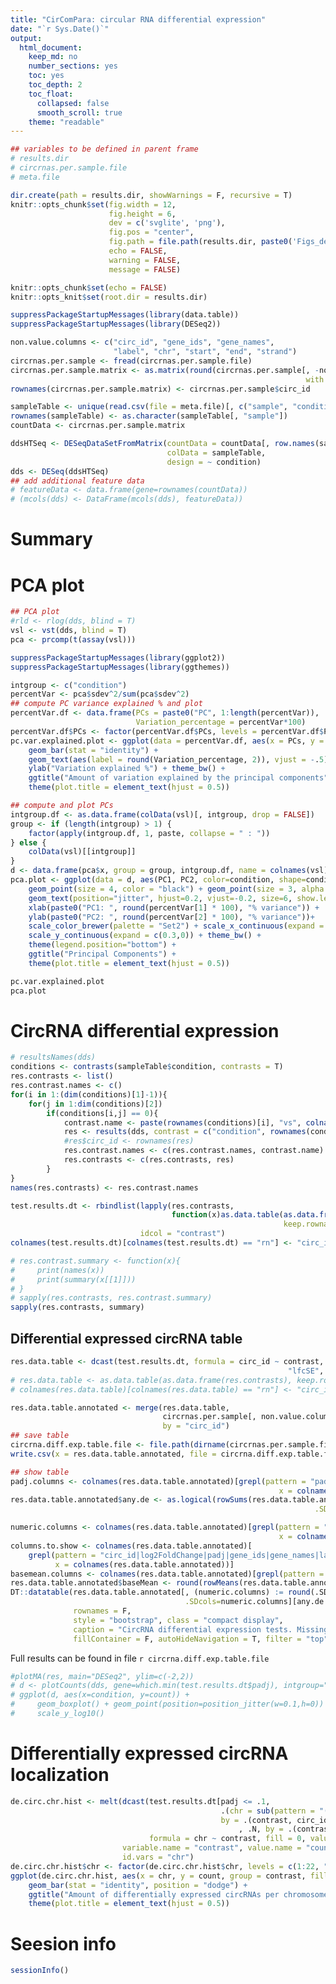 ```yaml
---
title: "CirComPara: circular RNA differential expression"
date: "`r Sys.Date()`"  
output: 
  html_document: 
    keep_md: no
    number_sections: yes
    toc: yes
    toc_depth: 2
    toc_float: 
      collapsed: false
      smooth_scroll: true
    theme: "readable"
---
```


```r
## variables to be defined in parent frame
# results.dir
# circrnas.per.sample.file
# meta.file

dir.create(path = results.dir, showWarnings = F, recursive = T)
knitr::opts_chunk$set(fig.width = 12, 
                      fig.height = 6, 
                      dev = c('svglite', 'png'), 
                      fig.pos = "center",
                      fig.path = file.path(results.dir, paste0('Figs_de', .Platform$file.sep)),
                      echo = FALSE, 
                      warning = FALSE, 
                      message = FALSE)

knitr::opts_chunk$set(echo = FALSE)
knitr::opts_knit$set(root.dir = results.dir)

```

```r
suppressPackageStartupMessages(library(data.table))
suppressPackageStartupMessages(library(DESeq2))

non.value.columns <- c("circ_id", "gene_ids", "gene_names", 
                       "label", "chr", "start", "end", "strand")
circrnas.per.sample <- fread(circrnas.per.sample.file)
circrnas.per.sample.matrix <- as.matrix(round(circrnas.per.sample[, -non.value.columns, 
                                                                  with = FALSE]))
rownames(circrnas.per.sample.matrix) <- circrnas.per.sample$circ_id

sampleTable <- unique(read.csv(file = meta.file)[, c("sample", "condition")])
rownames(sampleTable) <- as.character(sampleTable[, "sample"])
countData <- circrnas.per.sample.matrix

ddsHTSeq <- DESeqDataSetFromMatrix(countData = countData[, row.names(sampleTable)],
                                   colData = sampleTable,
                                   design = ~ condition)
dds <- DESeq(ddsHTSeq)
## add additional feature data
# featureData <- data.frame(gene=rownames(countData))
# (mcols(dds) <- DataFrame(mcols(dds), featureData))
```

# Summary



# PCA plot
```r
## PCA plot
#rld <- rlog(dds, blind = T)
vsl <- vst(dds, blind = T)
pca <- prcomp(t(assay(vsl)))

suppressPackageStartupMessages(library(ggplot2))
suppressPackageStartupMessages(library(ggthemes))

intgroup <- c("condition")
percentVar <- pca$sdev^2/sum(pca$sdev^2)
## compute PC variance explained % and plot
percentVar.df <- data.frame(PCs = paste0("PC", 1:length(percentVar)), 
                            Variation_percentage = percentVar*100)
percentVar.df$PCs <- factor(percentVar.df$PCs, levels = percentVar.df$PCs, ordered = T)
pc.var.explained.plot <- ggplot(data = percentVar.df, aes(x = PCs, y = Variation_percentage)) + 
    geom_bar(stat = "identity") + 
    geom_text(aes(label = round(Variation_percentage, 2)), vjust = -.5) + 
    ylab("Variation explained %") + theme_bw() + 
    ggtitle("Amount of variation explained by the principal components") + 
    theme(plot.title = element_text(hjust = 0.5))

## compute and plot PCs
intgroup.df <- as.data.frame(colData(vsl)[, intgroup, drop = FALSE])
group <- if (length(intgroup) > 1) {
    factor(apply(intgroup.df, 1, paste, collapse = " : "))
} else {
    colData(vsl)[[intgroup]]
}
d <- data.frame(pca$x, group = group, intgroup.df, name = colnames(vsl))
pca.plot <- ggplot(data = d, aes(PC1, PC2, color=condition, shape=condition, label=name)) + 
    geom_point(size = 4, color = "black") + geom_point(size = 3, alpha = 1) + coord_fixed() + 
    geom_text(position="jitter", hjust=0.2, vjust=-0.2, size=6, show.legend = F) +
    xlab(paste0("PC1: ", round(percentVar[1] * 100), "% variance")) + 
    ylab(paste0("PC2: ", round(percentVar[2] * 100), "% variance"))+ 
    scale_color_brewer(palette = "Set2") + scale_x_continuous(expand = c(0.3,0)) +
    scale_y_continuous(expand = c(0.3,0)) + theme_bw() + 
    theme(legend.position="bottom") + 
    ggtitle("Principal Components") + 
    theme(plot.title = element_text(hjust = 0.5))
```

```r
pc.var.explained.plot
pca.plot
```

# CircRNA differential expression

```r
# resultsNames(dds)
conditions <- contrasts(sampleTable$condition, contrasts = T)
res.contrasts <- list()
res.contrast.names <- c()
for(i in 1:(dim(conditions)[1]-1)){
    for(j in 1:dim(conditions)[2])
        if(conditions[i,j] == 0){
            contrast.name <- paste(rownames(conditions)[i], "vs", colnames(conditions)[j])
            res <- results(dds, contrast = c("condition", rownames(conditions)[i], colnames(conditions)[j]))
            #res$circ_id <- rownames(res)
            res.contrast.names <- c(res.contrast.names, contrast.name)
            res.contrasts <- c(res.contrasts, res)
        }
}
names(res.contrasts) <- res.contrast.names

test.results.dt <- rbindlist(lapply(res.contrasts, 
                                    function(x)as.data.table(as.data.frame(x, row.names = rownames(x)), 
                                                             keep.rownames = T)), 
                             idcol = "contrast")
colnames(test.results.dt)[colnames(test.results.dt) == "rn"] <- "circ_id"

# res.contrast.summary <- function(x){
#     print(names(x))
#     print(summary(x[[1]]))
# }
# sapply(res.contrasts, res.contrast.summary)
sapply(res.contrasts, summary)
```

## Differential expressed circRNA table

```r
res.data.table <- dcast(test.results.dt, formula = circ_id ~ contrast, value.var = c("baseMean", "log2FoldChange",
                                                              "lfcSE", "stat", "pvalue", "padj"))
# res.data.table <- as.data.table(as.data.frame(res.contrasts), keep.rownames = T)
# colnames(res.data.table)[colnames(res.data.table) == "rn"] <- "circ_id"

res.data.table.annotated <- merge(res.data.table, 
                                  circrnas.per.sample[, non.value.columns, with = F], 
                                  by = "circ_id")
## save table
circrna.diff.exp.table.file <- file.path(dirname(circrnas.per.sample.file), "circrna_differential_expression_tests.csv")
write.csv(x = res.data.table.annotated, file = circrna.diff.exp.table.file)

## show table
padj.columns <- colnames(res.data.table.annotated)[grepl(pattern = "padj", 
                                                            x = colnames(res.data.table.annotated))]
res.data.table.annotated$any.de <- as.logical(rowSums(res.data.table.annotated[, lapply(.SD, function(x){x <= .1}), 
                                                                    .SDcols=padj.columns], na.rm = T))

numeric.columns <- colnames(res.data.table.annotated)[grepl(pattern = "baseMean|log2FoldChange|lfcSE|stat|pvalue|padj", 
                                                            x = colnames(res.data.table.annotated))]
columns.to.show <- colnames(res.data.table.annotated)[
    grepl(pattern = "circ_id|log2FoldChange|padj|gene_ids|gene_names|label", 
          x = colnames(res.data.table.annotated))]
basemean.columns <- colnames(res.data.table.annotated)[grepl(pattern = "baseMean", x = colnames(res.data.table.annotated))]
res.data.table.annotated$baseMean <- round(rowMeans(res.data.table.annotated[, basemean.columns, with = F]), 2)
DT::datatable(res.data.table.annotated[, (numeric.columns) := round(.SD, 2), 
                                       .SDcols=numeric.columns][any.de == TRUE, ][, c(columns.to.show, "baseMean"), with = F], 
              rownames = F, 
              style = "bootstrap", class = "compact display", 
              caption = "CircRNA differential expression tests. Missing circRNAs failed the statistical test.", 
              fillContainer = F, autoHideNavigation = T, filter = "top")

```

Full results can be found in file `r circrna.diff.exp.table.file`

```r
#plotMA(res, main="DESeq2", ylim=c(-2,2))
# d <- plotCounts(dds, gene=which.min(test.results.dt$padj), intgroup="condition", returnData=TRUE)
# ggplot(d, aes(x=condition, y=count)) +
#     geom_boxplot() + geom_point(position=position_jitter(w=0.1,h=0)) +
#     scale_y_log10()
```

# Differentially expressed circRNA localization

```r
de.circ.chr.hist <- melt(dcast(test.results.dt[padj <= .1, 
                                               .(chr = sub(pattern = "(^[^:]*):.*", replacement = "\\1", x = circ_id)), 
                                               by = .(contrast, circ_id)][
                                                   , .N, by = .(contrast, chr)], 
                               formula = chr ~ contrast, fill = 0, value.var = "N"), 
                         variable.name = "contrast", value.name = "count", 
                         id.vars = "chr")
de.circ.chr.hist$chr <- factor(de.circ.chr.hist$chr, levels = c(1:22, "X", "Y", "MT"), ordered =TRUE)
ggplot(de.circ.chr.hist, aes(x = chr, y = count, group = contrast, fill = contrast)) + 
    geom_bar(stat = "identity", position = "dodge") + 
    ggtitle("Amount of differentially expressed circRNAs per chromosome") + 
    theme(plot.title = element_text(hjust = 0.5))
```

# Seesion info
```r
sessionInfo()
```
